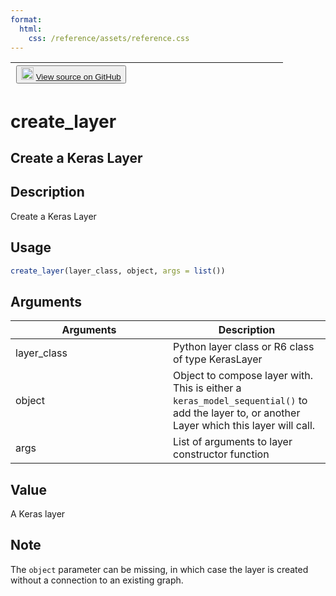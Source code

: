 ```yaml
---
format:
  html:
    css: /reference/assets/reference.css
---
```


| <button class="button"> ![](/reference/assets/GitHub-Mark-32px.png){width="20"} [View source on GitHub](https://github.com/rstudio/keras//blob/main/R/layers-core.R#L504) </button> |
|:------------------------------:|:--------------------------------------:|

# create_layer

## Create a Keras Layer

## Description
Create a Keras Layer 


## Usage
```r
create_layer(layer_class, object, args = list()) 
```

## Arguments
|Arguments|Description|
|---|---|
| layer_class | Python layer class or R6 class of type KerasLayer |
| object | Object to compose layer with. This is either a `keras_model_sequential()` to add the layer to, or another Layer which this layer will call. |
| args | List of arguments to layer constructor function |



## Value
A Keras layer 

## Note
The `object` parameter can be missing, in which case the layer is created without a connection to an existing graph. 




